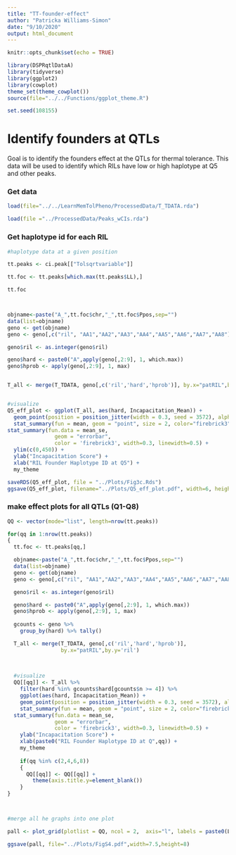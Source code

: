```yaml
---
title: "TT-founder-effect"
author: "Patricka Williams-Simon"
date: "9/10/2020"
output: html_document
---
```


```r

knitr::opts_chunk$set(echo = TRUE)

library(DSPRqtlDataA)
library(tidyverse)
library(ggplot2)
library(cowplot)
theme_set(theme_cowplot())
source(file="../../Functions/ggplot_theme.R")

set.seed(108155)
```
# Identify founders at QTLs 

Goal is to identify the founders effect at the QTLs for thermal tolerance. This data will be used to identify which RILs have low or high haplotype at Q5 and other peaks.


### Get data


```r

load(file="../../LearnMemTolPheno/ProcessedData/T_TDATA.rda")

load(file ="../ProcessedData/Peaks_wCIs.rda")

```

### Get haplotype id for each RIL

```r
#haplotype data at a given position

tt.peaks <- ci.peak[["Tolsqrtvariable"]]

tt.foc <- tt.peaks[which.max(tt.peaks$LL),]

tt.foc



objname<-paste("A_",tt.foc$chr,"_",tt.foc$Ppos,sep="")
data(list=objname)
geno <- get(objname)
geno <- geno[,c("ril", "AA1","AA2","AA3","AA4","AA5","AA6","AA7","AA8")]

geno$ril <- as.integer(geno$ril)

geno$hard <- paste0("A",apply(geno[,2:9], 1, which.max))
geno$hprob <- apply(geno[,2:9], 1, max)


T_all <- merge(T_TDATA, geno[,c('ril','hard','hprob')], by.x="patRIL",by.y='ril')


#visualize
Q5_eff_plot <- ggplot(T_all, aes(hard, Incapacitation_Mean)) +
  geom_point(position = position_jitter(width = 0.3, seed = 3572), alpha = 1/4) +
  stat_summary(fun = mean, geom = "point", size = 2, color="firebrick3", alpha=0.8) + 
stat_summary(fun.data = mean_se, 
               geom = "errorbar", 
               color = 'firebrick3', width=0.3, linewidth=0.5) +
  ylim(c(0,450)) + 
  ylab("Incapacitation Score") +
  xlab("RIL Founder Haplotype ID at Q5") +
  my_theme

saveRDS(Q5_eff_plot, file = "../Plots/Fig3c.Rds")
ggsave(Q5_eff_plot, filename="../Plots/Q5_eff_plot.pdf", width=6, height=6)


```

### make effect plots for all QTLs (Q1-Q8)

```r

QQ <- vector(mode="list", length=nrow(tt.peaks))

for(qq in 1:nrow(tt.peaks))
{
  tt.foc <- tt.peaks[qq,]

  objname<-paste("A_",tt.foc$chr,"_",tt.foc$Ppos,sep="")
  data(list=objname)
  geno <- get(objname)
  geno <- geno[,c("ril", "AA1","AA2","AA3","AA4","AA5","AA6","AA7","AA8")]

  geno$ril <- as.integer(geno$ril)

  geno$hard <- paste0("A",apply(geno[,2:9], 1, which.max))
  geno$hprob <- apply(geno[,2:9], 1, max)
  
  gcounts <- geno %>%
    group_by(hard) %>% tally()

  T_all <- merge(T_TDATA, geno[,c('ril','hard','hprob')],
                 by.x="patRIL",by.y='ril')
  
  

  #visualize
  QQ[[qq]] <- T_all %>%
    filter(hard %in% gcounts$hard[gcounts$n >= 4]) %>%
    ggplot(aes(hard, Incapacitation_Mean)) +
    geom_point(position = position_jitter(width = 0.3, seed = 3572), alpha = 1/4) +
    stat_summary(fun = mean, geom = "point", size = 2, color="firebrick3", alpha=0.8) + 
  stat_summary(fun.data = mean_se, 
               geom = "errorbar", 
               color = 'firebrick3', width=0.3, linewidth=0.5) +
    ylab("Incapacitation Score") +
    xlab(paste0("RIL Founder Haplotype ID at Q",qq)) +
    my_theme
    
    if(qq %in% c(2,4,6,8))
    {
      QQ[[qq]] <- QQ[[qq]] +
        theme(axis.title.y=element_blank())
    }
}



#merge all he graphs into one plot

pall <- plot_grid(plotlist = QQ, ncol = 2,  axis="l", labels = paste0(LETTERS[1:8],"."), label_size = 10, hjust = -0.2, vjust = 1)

ggsave(pall, file="../Plots/FigS4.pdf",width=7.5,height=8)



```

